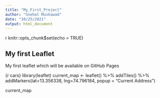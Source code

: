 ```yaml
---
title: "My_First_Project"
author: "Snehal Muskawad"
date: "10/25/2021"
output: html_document
---
```


{r setup, include=FALSE}
knitr::opts_chunk$set(echo = TRUE)


## My first Leaflet

My first leaflet which will be available on GitHub Pages

{r cars}
library(leaflet)
current_map <- leaflet() %>%
  addTiles() %>%
addMarkers(lat=13.356338, lng=74.796184, popup = "Current Address")

current_map
